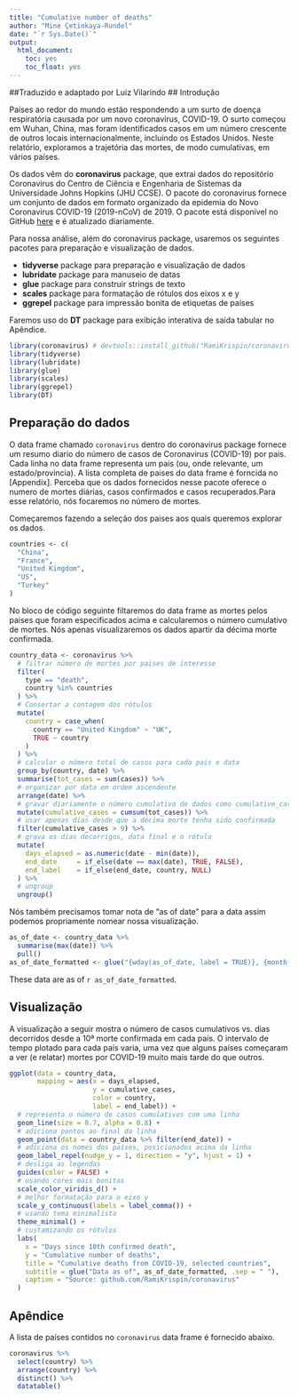 ---
title: "Cumulative number of deaths"
author: "Mine Çetinkaya-Rundel"
date: "`r Sys.Date()`"
output: 
  html_document: 
    toc: yes
    toc_float: yes
---
##Traduzido e adaptado por Luiz Vilarindo
## Introdução

Países ao redor do mundo estão respondendo a um surto de doença respiratória causada por um novo coronavírus, COVID-19. O surto começou em Wuhan, China, mas foram identificados casos em um número crescente de outros locais internacionalmente, incluindo os Estados Unidos. Neste relatório, exploramos a trajetória das mortes, de modo cumulativas, em vários países.

Os dados vêm do **coronavirus** package, que extrai dados do repositório Coronavirus do Centro de Ciência e Engenharia de Sistemas da Universidade Johns Hopkins (JHU CCSE). O pacote do coronavirus fornece um conjunto de dados em formato organizado da epidemia do Novo Coronavirus COVID-19 (2019-nCoV) de 2019. O pacote está disponível no GitHub [here](https://github.com/RamiKrispin/coronavirus) e é atualizado diariamente.

Para nossa análise, além do coronavirus package, usaremos os seguintes pacotes para preparação e visualização de dados.

- **tidyverse** package para preparação e visualização de dados
- **lubridate** package para manuseio de datas
- **glue** package para construir strings de texto
- **scales** package para formatação de rótulos dos eixos x e y
- **ggrepel** package para impressão bonita de etiquetas de países

Faremos uso do **DT** package para exibição interativa de saída tabular no Apêndice.

```{r load-packages, warning=FALSE, message=FALSE}
library(coronavirus) # devtools::install_github("RamiKrispin/coronavirus")
library(tidyverse)
library(lubridate)
library(glue)
library(scales)
library(ggrepel)
library(DT)
```

## Preparação do dados

O data frame chamado `coronavirus` dentro do coronavirus package fornece um resumo diario do número de casos de Coronavirus (COVID-19) por pais. Cada linha no data frame representa um pais (ou, onde relevante, um estado/provincia). A lista completa de paises do data frame é forncida no [Appendix]. Perceba que os dados fornecidos nesse pacote oferece o numero de mortes diárias, casos confirmados e  casos recuperados.Para esse relatório, nós focaremos no número de mortes. 

Começaremos fazendo a seleção dos paises aos quais queremos explorar os dados.

```{r select-countries}
countries <- c(
  "China",
  "France",
  "United Kingdom",
  "US",
  "Turkey"
)
```

No bloco de código seguinte filtaremos do data frame as mortes pelos paises que foram especificados acima e calcularemos o número cumulativo de mortes. Nós apenas visualizaremos os dados apartir da décima morte confirmada. 

```{r prep-country-data}
country_data <- coronavirus %>%
  # filtrar número de mortes por paises de interesse
  filter(
    type == "death",
    country %in% countries
  ) %>%
  # Consertar a contagem dos rótulos
  mutate(
    country = case_when(
      country == "United Kingdom" ~ "UK",
      TRUE ~ country
    )
  ) %>%
  # calcular o número total de casos para cada pais e data
  group_by(country, date) %>%
  summarise(tot_cases = sum(cases)) %>%
  # organizar por data em ordem ascendente
  arrange(date) %>%
  # gravar diariamente o número cumulativo de dados como cumulative_cases
  mutate(cumulative_cases = cumsum(tot_cases)) %>%
  # usar apenas dias desde que a décima morte tenha sido confirmada
  filter(cumulative_cases > 9) %>%
  # grava os dias decorrigos, data final e o rótulo
  mutate(
    days_elapsed = as.numeric(date - min(date)),
    end_date     = if_else(date == max(date), TRUE, FALSE),
    end_label    = if_else(end_date, country, NULL)
  ) %>%
  # ungroup
  ungroup()
```

Nós também precisamos tomar nota de "as of date" para a data assim podemos propriamente nomear nossa visualização.

```{r record-as-of-date}
as_of_date <- country_data %>% 
  summarise(max(date)) %>% 
  pull()
as_of_date_formatted <- glue("{wday(as_of_date, label = TRUE)}, {month(as_of_date, label = TRUE)} {day(as_of_date)}, {year(as_of_date)}")
```

These data are as of `r as_of_date_formatted`.

## Visualização

A visualização a seguir mostra o número de casos cumulativos vs. dias decorridos desde a 10ª morte confirmada em cada país. O intervalo de tempo plotado para cada país varia, uma vez que alguns países começaram a ver (e relatar) mortes por COVID-19 muito mais tarde do que outros.

```{r visualise, warning=FALSE}
ggplot(data = country_data,
       mapping = aes(x = days_elapsed, 
                     y = cumulative_cases, 
                     color = country, 
                     label = end_label)) +
  # representa o número de casos cumulativos com uma linha
  geom_line(size = 0.7, alpha = 0.8) +
  # adiciona pontos ao final da linha
  geom_point(data = country_data %>% filter(end_date)) +
  # adiciona os nomes dos países, posicionados acima da linha
  geom_label_repel(nudge_y = 1, direction = "y", hjust = 1) + 
  # desliga as legendas
  guides(color = FALSE) +
  # usando cores mais bonitas
  scale_color_viridis_d() +
  # melhor formatação para o eixo y
  scale_y_continuous(labels = label_comma()) +
  # usando tema minimalista
  theme_minimal() +
  # custamizando os rótulos
  labs(
    x = "Days since 10th confirmed death",
    y = "Cumulative number of deaths",
    title = "Cumulative deaths from COVID-19, selected countries",
    subtitle = glue("Data as of", as_of_date_formatted, .sep = " "),
    caption = "Source: github.com/RamiKrispin/coronavirus"
  )
```

## Apêndice

A lista de países contidos no `coronavirus` data frame é fornecido abaixo.

```{r list-countries, echo=FALSE}
coronavirus %>%
  select(country) %>%
  arrange(country) %>%
  distinct() %>%
  datatable()
```